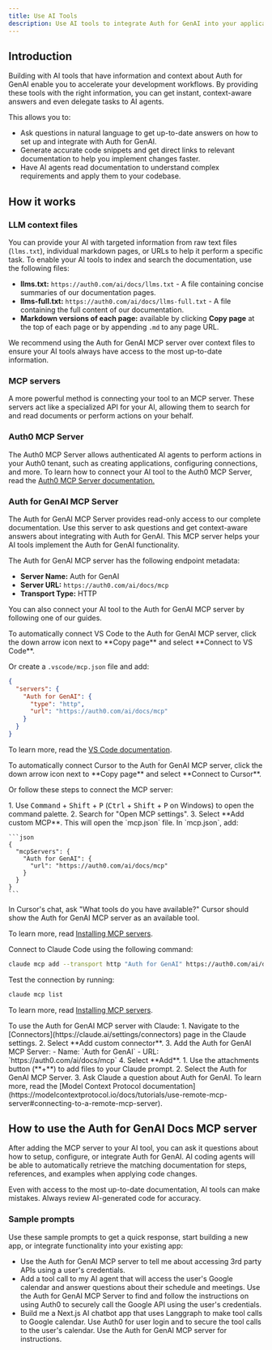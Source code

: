 ```yaml
---
title: Use AI Tools
description: Use AI tools to integrate Auth for GenAI into your application.
---
```

## Introduction
Building with AI tools that have information and context about Auth for GenAI enable you to accelerate your development workflows. By providing these tools with the right information, you can get instant, context-aware answers and even delegate tasks to AI agents.

This allows you to:

- Ask questions in natural language to get up-to-date answers on how to set up and integrate with Auth for GenAI.
- Generate accurate code snippets and get direct links to relevant documentation to help you implement changes faster.
- Have AI agents read documentation to understand complex requirements and apply them to your codebase.

## How it works
### LLM context files
You can provide your AI with targeted information from raw text files (`llms.txt`), individual markdown pages, or URLs to help it perform a specific task. To enable your AI tools to index and search the documentation, use the following files:

- **llms.txt:** `https://auth0.com/ai/docs/llms.txt` - A file containing concise summaries of our documentation pages.
- **llms-full.txt:** `https://auth0.com/ai/docs/llms-full.txt` - A file containing the full content of our documentation.
- **Markdown versions of each page:** available by clicking **Copy page** at the top of each page or by appending `.md` to any page URL.

We recommend using the Auth for GenAI MCP server over context files to ensure your AI tools always have access to the most up-to-date information.

### MCP servers
A more powerful method is connecting your tool to an MCP server. These servers act like a specialized API for your AI, allowing them to search for and read documents or perform actions on your behalf.

### Auth0 MCP Server
The Auth0 MCP Server allows authenticated AI agents to perform actions in your Auth0 tenant, such as creating applications, configuring connections, and more. To learn how to connect your AI tool to the Auth0 MCP Server, read the [Auth0 MCP Server documentation.](https://auth0.com/docs/get-started/auth0-mcp-server)

### Auth for GenAI MCP Server
The Auth for GenAI MCP Server provides read-only access to our complete documentation. Use this server to ask questions and get context-aware answers about integrating with Auth for GenAI. This MCP server helps your AI tools implement the Auth for GenAI functionality.

The Auth for GenAI MCP server has the following endpoint metadata:

- **Server Name:** Auth for GenAI
- **Server URL:** `https://auth0.com/ai/docs/mcp`
- **Transport Type:** HTTP

You can also connect your AI tool to the Auth for GenAI MCP server by following one of our guides.

<Tabs>
<Tab title="VS Code">
<Tip>To automatically connect VS Code to the Auth for GenAI MCP server, click the down arrow icon next to **Copy page** and select **Connect to VS Code**.</Tip>

Or create a `.vscode/mcp.json` file and add:

```json
{
  "servers": {
    "Auth for GenAI": {
      "type": "http",
      "url": "https://auth0.com/ai/docs/mcp"
    }
  }
}
```

To learn more, read the [VS Code documentation](https://code.visualstudio.com/docs/copilot/chat/mcp-servers).
</Tab>

<Tab title="Cursor">
<Tip>To automatically connect Cursor to the Auth for GenAI MCP server, click the down arrow icon next to **Copy page** and select **Connect to Cursor**.</Tip>

Or follow these steps to connect the MCP server:

<Steps>
  <Step title="Open MCP settings">
    1. Use <kbd>Command</kbd> + <kbd>Shift</kbd> + <kbd>P</kbd> (<kbd>Ctrl</kbd> + <kbd>Shift</kbd> + <kbd>P</kbd> on Windows) to open the command palette.
    2. Search for "Open MCP settings".
    3. Select **Add custom MCP**. This will open the `mcp.json` file.
  </Step>
  <Step title="Configure the Auth for GenAI MCP server">
    In `mcp.json`, add:

    ```json
    {
      "mcpServers": {
        "Auth for GenAI": {
          "url": "https://auth0.com/ai/docs/mcp"
        }
      }
    }
    ```
  </Step>
  <Step title="Test the connection">
    In Cursor's chat, ask "What tools do you have available?" Cursor should show the Auth for GenAI MCP server as an available tool.
  </Step>
</Steps>

To learn more, read [Installing MCP servers](https://docs.cursor.com/en/context/mcp#installing-mcp-servers).
</Tab>

<Tab title="Claude Code">
Connect to Claude Code using the following command:

```bash
claude mcp add --transport http "Auth for GenAI" https://auth0.com/ai/docs/mcp
```

Test the connection by running:

```bash
claude mcp list
```

To learn more, read [Installing MCP servers](https://docs.anthropic.com/en/docs/claude-code/mcp#installing-mcp-servers).
</Tab>

<Tab title="Claude">
To use the Auth for GenAI MCP server with Claude:
<Steps>
  <Step title="Add the Auth for GenAI MCP server to Claude">
    1. Navigate to the [Connectors](https://claude.ai/settings/connectors) page in the Claude settings. 
    2. Select **Add custom connector**.
    3. Add the Auth for GenAI MCP Server:
      - Name: `Auth for GenAI`
      - URL: `https://auth0.com/ai/docs/mcp`
    4. Select **Add**.
  </Step>
  <Step title="Access the MCP server in your chat">
    1. Use the attachments button (**+**) to add files to your Claude prompt.
    2. Select the Auth for GenAI MCP Server.
    3. Ask Claude a question about Auth for GenAI.
  </Step>
</Steps>
To learn more, read the [Model Context Protocol documentation](https://modelcontextprotocol.io/docs/tutorials/use-remote-mcp-server#connecting-to-a-remote-mcp-server).
</Tab>
</Tabs>

## How to use the Auth for GenAI Docs MCP server
After adding the MCP server to your AI tool, you can ask it questions about how to setup, configure, or integrate Auth for GenAI. AI coding agents will be able to automatically retrieve the matching documentation for steps, references, and examples when applying code changes. 

<Note>Even with access to the most up-to-date documentation, AI tools can make mistakes. Always review AI-generated code for accuracy.</Note>

### Sample prompts
Use these sample prompts to get a quick response, start building a new app, or integrate functionality into your existing app:

- Use the Auth for GenAI MCP server to tell me about accessing 3rd party APIs using a user's credentials.
- Add a tool call to my AI agent that will access the user's Google calendar and answer questions about their schedule and meetings. Use the Auth for GenAI MCP Server to find and follow the instructions on using Auth0 to securely call the Google API using the user's credentials.
- Build me a Next.js AI chatbot app that uses Langgraph to make tool calls to Google calendar. Use Auth0 for user login and to secure the tool calls to the user's calendar. Use the Auth for GenAI MCP server for instructions.